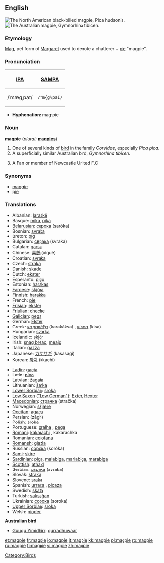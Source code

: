 ==English==
[[Image:Blackbilledmagpie12.JPG|thumb|right|The North American black-billed magpie, ''Pica hudsonia.'']]
[[Image:Magpie.jpg|thumb|right|The Australian magpie, ''Gymnorhina tibicen.'']]
===Etymology===
[[Mag]], pet form of [[Margaret]] used to denote a chatterer + [[pie]] "magpie".

===Pronunciation===
{| border=1 cellpadding=5
! [[w:International Phonetic Alphabet|IPA]] !! [[w:SAMPA|SAMPA]]
|-
| /ˈmæɡˌpaɪ/ || <tt>/"m{g%paI/</tt>
|}

*'''Hyphenation:''' mag·pie

=== Noun ===
'''magpie''' (''plural:'' '''[[magpies]]''')
# One of several kinds of [[bird]] in the family ''Corvidae'', especially ''Pica pica''.
# A superficially similar Australian bird, ''Gymnorhina tibicen.''
# {{slang}} A Fan or member of Newcastle United F.C

=== Synonyms ===
*[[maggie]]
*[[pie]]

=== Translations ===
{{top}}
*Albanian: [[laraskë]]
*Basque: [[mika]], [[pika]]
*[[Belarusian]]: [[сарока]] (saróka) {{f}}
*Bosnian: [[svraka]] {{f}}
*Breton: [[pig#Breton|pig]]
*Bulgarian: [[сврака]] (svraka) {{f}}
*Catalan: [[garsa]]
*Chinese: [[喜鵲]] (xǐquè)
*Croatian: [[svraka]]
*Czech: [[straka]]
*Danish: [[skade]]
*Dutch: [[ekster]] {{m}}
*Esperanto: [[pigo]]
*Estonian: [[harakas]]
*[[Faroese]]: [[skjóra]]
*Finnish: [[harakka]]
*French: [[pie#French|pie]] {{f}}
*[[Frisian]]: [[ekster]]
*[[Friulian]]: [[cheche]]
*[[Galician]]: [[pega]] {{f}}
*German: [[Elster]] {{f}}
*Greek: [[καρακάξα]] (karakáksa) {{f}}, [[κίσσα]] (kisa) {{f}}
*Hungarian: [[szarka]]
*Icelandic: [[skjór]]
*Irish: [[snag breac]], [[meaig]]
*Italian: [[gazza]] {{f}}
*Japanese: [[カササギ]] (kasasagi)
*Korean: [[까치]] (kkachi)
{{mid}}
*[[Ladin]]: [[gacia]] {{f}}
*Latin: [[pica#Latin|pica]] {{f}}
*Latvian: [[žagata]]
*Lithuanian: [[šarka]]
*[[Lower Sorbian]]: [[sroka]] {{f}}
*[[Low Saxon]] ([["Low German"]]): [[Exter]], [[Hexter]] {{f}}
*[[Macedonian]]: [[страчка]] (stračka) {{f}}
*Norwegian: [[skjære]]
*[[Occitan]]: [[agaça]] {{f}}
*Persian: {{FAchar|[[زاغ]]}} (zâgh)
*Polish: [[sroka]] {{f}}
*Portuguese: [[gralha]] {{f}}, [[pega]] {{f}}
*[[Romani]]: [[kakarachi]] {{m}}, kakarachka {{f}}
*Romanian: [[coţofana]]
*[[Romansh]]: [[giazla]]
*Russian: [[сорока]] (soróka) {{f}}
*[[Sami]]: [[skire]]
*[[Sardinian]]: [[piga]], [[malabiga]], [[mariabiga]], [[marabiga]]
*[[Scottish]]: [[athaid]]
*Serbian: [[сврака]] (svraka) {{f}}
*Slovak: [[straka]] {{f}}
*Slovene: [[sraka]] {{f}}
*Spanish: [[urraca]] {{f}}, [[picaza]] {{f}}
*Swedish: [[skata]]
*Turkish: [[saksağan]]
*Ukrainian: [[сорока]] (soroka)
*[[Upper Sorbian]]: [[sroka]]
*Welsh: [[pioden]]
{{bottom}}

'''Australian bird'''
{{top}}
*[[Guugu Yimidhirr]]: [[gurradhuwaar]]
{{mid}}
{{bottom}}

[[Category:Birds]]

[[et:magpie]]
[[fr:magpie]]
[[io:magpie]]
[[it:magpie]]
[[kk:magpie]]
[[pl:magpie]]
[[ro:magpie]]
[[ru:magpie]]
[[fi:magpie]]
[[vi:magpie]]
[[zh:magpie]]